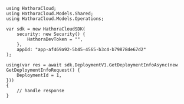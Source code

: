 ```unity GetDeploymentInfo.
using HathoraCloud;
using HathoraCloud.Models.Shared;
using HathoraCloud.Models.Operations;

var sdk = new HathoraCloudSDK(
    security: new Security() {
        HathoraDevToken = "",
    },
    appId: "app-af469a92-5b45-4565-b3c4-b79878de67d2"
);

using(var res = await sdk.DeploymentV1.GetDeploymentInfoAsync(new GetDeploymentInfoRequest() {
    DeploymentId = 1,
}))
{
    // handle response
}
```
